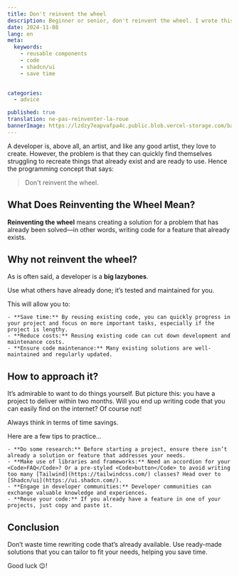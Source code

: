 ```yaml
---
title: Don't reinvent the wheel
description: Beginner or senior, don't reinvent the wheel. I wrote this article precisely because I see many people struggling to redo what already exists. This article will give you some tips to avoid making the same mistakes.
date: 2024-11-08
lang: en
meta:
  keywords:
    - reusable components
    - code
    - shadcn/ui
    - save time
   

categories:
  - advice

published: true
translation: ne-pas-reinventer-la-roue
bannerImage: https://lzdzy7eapvafpa4c.public.blob.vercel-storage.com/bannerPosts/en-wheel.jpg
---
```


<MdxImage
  isBanner="true"
  alt="banner - quel-langage-apprendre"
  path="banner/en-wheel.jpg"
/>

A developer is, above all, an artist, and like any good artist, they love to create. However, the problem is that they can quickly find themselves struggling to recreate things that already exist and are ready to use. Hence the programming concept that says:

> Don't reinvent the wheel.

## What Does Reinventing the Wheel Mean?

**Reinventing the wheel** means creating a solution for a problem that has already been solved—in other words, writing code for a feature that already exists.

## Why not reinvent the wheel?

As is often said, a developer is a **big lazybones**.

<Callout type="info">
  <div className="not-last-margin-bottom">
    Use what others have already done; it’s tested and maintained for you.
  </div>
</Callout>

This will allow you to:

    - **Save time:** By reusing existing code, you can quickly progress in your project and focus on more important tasks, especially if the project is lengthy.
    - **Reduce costs:** Reusing existing code can cut down development and maintenance costs.
    - **Ensure code maintenance:** Many existing solutions are well-maintained and regularly updated.

## How to approach it?

It’s admirable to want to do things yourself. But picture this: you have a project to deliver within two months. Will you end up writing code that you can easily find on the internet? Of course not!

<Callout type="info">
  <div className="not-last-margin-bottom">
    Always think in terms of time savings.
  </div>
</Callout>

Here are a few tips to practice...

    - **Do some research:** Before starting a project, ensure there isn’t already a solution or feature that addresses your needs.
    - **Make use of libraries and frameworks:** Need an accordion for your <Code>FAQ</Code>? Or a pre-styled <Code>button</Code> to avoid writing too many [Tailwind](https://tailwindcss.com/) classes? Head over to [Shadcn/ui](https://ui.shadcn.com/).
    - **Engage in developer communities:** Developer communities can exchange valuable knowledge and experiences.
    - **Reuse your code:** If you already have a feature in one of your projects, just copy and paste it.

## Conclusion

Don’t waste time rewriting code that’s already available. Use ready-made solutions that you can tailor to fit your needs, helping you save time.

Good luck 😉!
